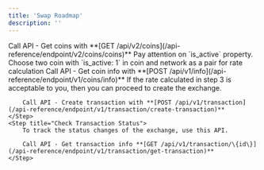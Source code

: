 ```yaml
---
title: 'Swap Roadmap'
description: ''
---
```


<Steps>
    <Step title="Get Coins List">
        Call API - Get coins with **[GET /api/v2/coins](/api-reference/endpoint/v2/coins/coins)**
        <Note>Pay attention on `is_active` property.</Note>
    </Step>
    <Step title="Choose pair">
        Choose two coin with `is_active: 1` in coin and network as a pair for rate calculation
    </Step>
    <Step title="Rate Calculation">
        Call API - Get coin info with **[POST /api/v1/info](/api-reference/endpoint/v1/coins/info)**
    </Step>
    <Step title="Create Transaction">
        If the rate calculated in step 3 is acceptable to you, then you can proceed to create the exchange.

        Call API - Create transaction with **[POST /api/v1/transaction](/api-reference/endpoint/v1/transaction/create-transaction)**
    </Step>
    <Step title="Check Transaction Status">
        To track the status changes of the exchange, use this API.

        Call API - Get transaction info **[GET /api/v1/transaction/\{id\}](/api-reference/endpoint/v1/transaction/get-transaction)**
    </Step>
</Steps>